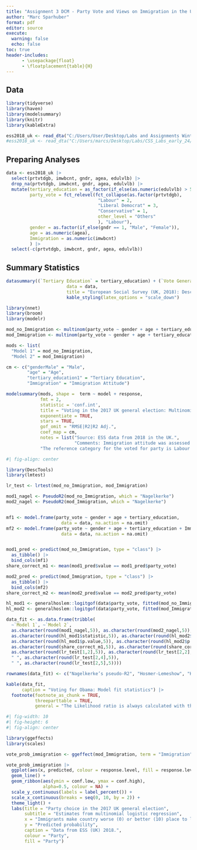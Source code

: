 ```yaml
---
title: "Assignment 3 DCM - Party Vote and Views on Immigration in the UK 2018"
author: "Marc Sparhuber"
format: pdf
editor: source
execute:
  warning: false
  echo: false
toc: true
header-includes:
      - \usepackage{float}
      - \floatplacement{table}{H}
---
```


\newpage 

## Data

```r
library(tidyverse)
library(haven)
library(modelsummary)
library(knitr)
library(kableExtra)

ess2018_uk <- read_dta("C:/Users/User/Desktop/Labs and Assignments Winter early 24/CSS_Labs_early_24/DCM/Assignment3/ESS10_gb.dta")
#ess2018_uk <- read_dta("C:/Users/marcs/Desktop/Labs/CSS_Labs_early_24/DCM/Assignment3/ESS10_gb.dta")
```

## Preparing Analyses

```r
data <- ess2018_uk |> 
  select(prtvtdgb, imwbcnt, gndr, agea, edulvlb) |>
  drop_na(prtvtdgb, imwbcnt, gndr, agea, edulvlb) |>
  mutate(tertiary_education = as_factor(if_else(as.numeric(edulvlb) > 500, 1, 0)),
         party_vote = fct_relevel(fct_collapse(as.factor(prtvtdgb),
                                   "Labour" = 2,
                                   "Liberal Democrat" = 3,
                                   "Conservative" = 1,
                                   other_level = "Others"
                                   ), "Labour"),
         gender = as.factor(if_else(gndr == 1, "Male", "Female")),
         age = as.numeric(agea),
         Immigration = as.numeric(imwbcnt)
         ) |>
  select(-c(prtvtdgb, imwbcnt, gndr, agea, edulvlb))
```

## Summary Statistics

```r
datasummary((`Tertiary Education` = tertiary_education) + (`Vote General Election 2017` = party_vote) + (`Gender` = gender) + Heading("Immigration Attitude", nearData = FALSE) * Immigration + Heading("Age", nearData = FALSE) * age + Heading("All", nearData = FALSE) * 1 ~ Mean + Median + SD + N + Percent(),
                       data = data,
                       title = "European Social Survey (UK, 2018): Descriptive statistics") |>
                       kable_styling(latex_options = "scale_down")
```


```r

library(nnet)
library(broom)
library(modelr)

mod_no_Immigration <- multinom(party_vote ~ gender + age + tertiary_education, data = data, trace = F, model = T, na.action = na.exclude)
mod_Immigration <- multinom(party_vote ~ gender + age + tertiary_education + Immigration, data = data, trace = F, model = T, na.action = na.exclude)

mods <- list(
  "Model 1" = mod_no_Immigration,
  "Model 2" = mod_Immigration)

cm <- c("genderMale" = "Male",
        "age" = "Age",
        "tertiary_education1" = "Tertiary Education",
        "Immigration" = "Immigration Attitude")

modelsummary(mods, shape =  term ~ model + response,
             fmt = 2,
             statistic = 'conf.int',
             title = "Voting in the 2017 UK general election: Multinomial logistic regression",
             exponentiate = TRUE,
             stars = TRUE,
             gof_omit = "RMSE|R2|R2 Adj.",
             coef_map = cm,
             notes = list("Source: ESS data from 2018 in the UK.", 
                          "Comments: Immigration attitude was assessed with the question 'Immigrants make country worse (0) or better (10) place to live'. The reference category is 0.",
             "The reference category for the voted for party is Labour."))
```

```r
#| fig-align: center

library(DescTools)
library(lmtest)

lr_test <- lrtest(mod_no_Immigration, mod_Immigration)

mod1_nagel <- PseudoR2(mod_no_Immigration, which = "Nagelkerke")
mod2_nagel <- PseudoR2(mod_Immigration, which = "Nagelkerke")


mf1 <- model.frame(party_vote ~ gender + age + tertiary_education,
                     data = data, na.action = na.omit)
mf2 <- model.frame(party_vote ~ gender + age + tertiary_education + Immigration,
                     data = data, na.action = na.omit)


mod1_pred <- predict(mod_no_Immigration, type = "class") |> 
  as_tibble() |> 
  bind_cols(mf1)
share_correct_m1 <- mean(mod1_pred$value == mod1_pred$party_vote)

mod2_pred <- predict(mod_Immigration, type = "class") |> 
  as_tibble() |> 
  bind_cols(mf2)
share_correct_m2 <- mean(mod2_pred$value == mod2_pred$party_vote)

hl_mod1 <- generalhoslem::logitgof(data$party_vote, fitted(mod_no_Immigration))
hl_mod2 <- generalhoslem::logitgof(data$party_vote, fitted(mod_Immigration))

data_fit <- as.data.frame(tribble(
  ~`Model 1`, ~`Model 2`,
  as.character(round(mod1_nagel,5)), as.character(round(mod2_nagel,5)),
  as.character(round(hl_mod1$statistic,5)), as.character(round(hl_mod2$statistic,5)),
  as.character(round(hl_mod1$p.value,5)), as.character(round(hl_mod2$p.value,5)),
  as.character(round(share_correct_m1,5)), as.character(round(share_correct_m2,5)),
  as.character(round(lr_test[1,2],5)), as.character(round(lr_test[2,2],5)),
  " ", as.character(round(lr_test[2,4],5)),
  " ", as.character(round(lr_test[2,5],5))))

rownames(data_fit) <- c("Nagelkerke’s pseudo-R2", "Hosmer-Lemeshow", "Hosmer-Lemeshow (p-values)", "Share of correct predictions", "Log Likelihood", "Likelihood Ratio", "Likelihood Ratio (p-value)")

kable(data_fit,
      caption = "Voting for Obama: Model fit statistics") |> 
  footnote(footnote_as_chunk = TRUE,
           threeparttable = TRUE, 
           general = "The Likelihood ratio is always calculated with the nested model to the left. Data from ESS (UK) 2018.")
```



```r
#| fig-width: 10
#| fig-height: 6
#| fig-align: center

library(ggeffects)
library(scales)

vote_prob_immigration <- ggeffect(mod_Immigration, term = "Immigration")

vote_prob_immigration |> 
  ggplot(aes(x, predicted, colour = response.level, fill = response.level)) +
  geom_line() +
  geom_ribbon(aes(ymin = conf.low, ymax = conf.high), 
              alpha=0.5, colour = NA) +
  scale_y_continuous(labels = label_percent()) +
  scale_x_continuous(breaks = seq(0, 10, by = 2)) +
  theme_light() +
  labs(title = "Party choice in the 2017 UK general election",
       subtitle = "Estimates from multinomial logistic regression",
       x = "Immigrants make country worse (0) or better (10) place to live",
       y = "Predicted probability",
       caption = "Data from ESS (UK) 2018.",
       colour = "Party",
       fill = "Party")
```




